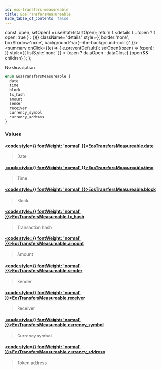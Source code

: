 ```yaml
---
id: eos-transfers-measureable
title: EosTransfersMeasureable
hide_table_of_contents: false
---
```







  const [open, setOpen] = useState(startOpen);
  return (
    <details {...(open ? { open: true } : {})} className="details" style={{ border:'none', boxShadow:'none', background:'var(--ifm-background-color)' }}>
      <summary
        onClick={(e) => {
          e.preventDefault();
          setOpen((open) => !open);
        }}
        style={{ listStyle:'none' }}
      >
      {open ? dataOpen : dataClose}
      </summary>
      {open && children}
    </details>
  );
};








No description


```graphql
enum EosTransfersMeasureable {
  date
  time
  block
  tx_hash
  amount
  sender
  receiver
  currency_symbol
  currency_address
}
```




### Values

#### [<code style={{ fontWeight: 'normal' }}>EosTransfersMeasureable.<b>date</b></code>](#)  
> 
> 
> Date
> 

#### [<code style={{ fontWeight: 'normal' }}>EosTransfersMeasureable.<b>time</b></code>](#)  
> 
> 
> Time
> 

#### [<code style={{ fontWeight: 'normal' }}>EosTransfersMeasureable.<b>block</b></code>](#)  
> 
> 
> Block
> 

#### [<code style={{ fontWeight: 'normal' }}>EosTransfersMeasureable.<b>tx_hash</b></code>](#)  
> 
> 
> Transaction hash
> 

#### [<code style={{ fontWeight: 'normal' }}>EosTransfersMeasureable.<b>amount</b></code>](#)  
> 
> 
> Amount
> 

#### [<code style={{ fontWeight: 'normal' }}>EosTransfersMeasureable.<b>sender</b></code>](#)  
> 
> 
> Sender
> 

#### [<code style={{ fontWeight: 'normal' }}>EosTransfersMeasureable.<b>receiver</b></code>](#)  
> 
> 
> Receiver
> 

#### [<code style={{ fontWeight: 'normal' }}>EosTransfersMeasureable.<b>currency_symbol</b></code>](#)  
> 
> 
> Currency symbol
> 

#### [<code style={{ fontWeight: 'normal' }}>EosTransfersMeasureable.<b>currency_address</b></code>](#)  
> 
> 
> Token address
> 



